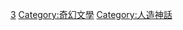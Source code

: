 {{DEFAULTSORT:Silmarillion, The}}
[[Category:中土大陸書本|3]]
[[Category:奇幻文學|Category:奇幻文學]]
[[Category:人造神話|Category:人造神話]]